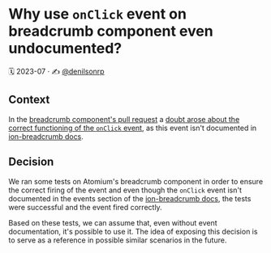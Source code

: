 
<Meta title="Docs/Architecture Decision Records/ADR 0009: Why use onClick event on breadcrumb component even undocumented?" />

# Why use `onClick` event on breadcrumb component even undocumented?

🗓️ 2023-07 · ✍️ [@denilsonrp](https://github.com/denilsonrp)

## Context

In the [breadcrumb component's pull request](https://github.com/juntossomosmais/atomium/pull/163) a [doubt arose about the correct functioning of the `onClick` event](https://github.com/juntossomosmais/atomium/pull/163#discussion_r1250986555), as this event isn't documented in [ion-breadcrumb docs](https://ionicframework.com/docs/api/breadcrumb#events).

## Decision

We ran some tests on Atomium's breadcrumb component in order to ensure the correct firing of the event and even though the `onClick` event isn't documented in the events section of the [ion-breadcrumb docs](https://ionicframework.com/docs/api/breadcrumb#events), the tests were successful and the event fired correctly.

Based on these tests, we can assume that, even without event documentation, it's possible to use it. The idea of ​​exposing this decision is to serve as a reference in possible similar scenarios in the future.
